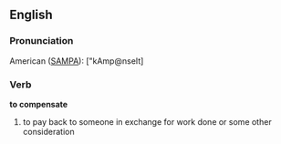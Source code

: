 ==English==

===Pronunciation===

American ([[SAMPA]]): ["kAmp@nseIt]

===Verb===

'''to compensate'''

#to pay back to someone in exchange for work done or some other consideration